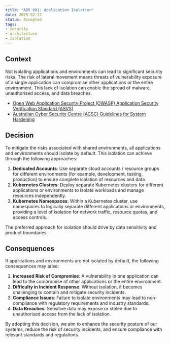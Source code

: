 ```yaml
---
title: "ADR 001: Application Isolation"
date: 2025-02-17
status: Accepted
tags:
- security
- architecture
- isolation
---
```


## Context

Not isolating applications and environments can lead to significant security risks. The risk of lateral movement means threats of vulnerability exposure of a single application can compromise other applications or the entire environment. This lack of isolation can enable the spread of malware, unauthorised access, and data breaches.

- [Open Web Application Security Project (OWASP) Application Security Verification Standard (ASVS)](https://owasp.org/www-project-application-security-verification-standard/)
- [Australian Cyber Security Centre (ACSC) Guidelines for System Hardening](https://www.cyber.gov.au/resources-business-and-government/essential-cyber-security/ism/cyber-security-guidelines/guidelines-system-hardening)

## Decision

To mitigate the risks associated with shared environments, all applications and environments should isolate by default. This isolation can achieve through the following approaches:

1. **Dedicated Accounts**: Use separate cloud accounts / resource groups for different environments (for example, development, testing, production) to ensure complete isolation of resources and data.
2. **Kubernetes Clusters**: Deploy separate Kubernetes clusters for different applications or environments to isolate workloads and manage resources independently.
3. **Kubernetes Namespaces**: Within a Kubernetes cluster, use namespaces to logically separate different applications or environments, providing a level of isolation for network traffic, resource quotas, and access controls.

The preferred approach for isolation should drive by data sensitivity and product boundaries.

## Consequences

If applications and environments are not isolated by default, the following consequences may arise:

1. **Increased Risk of Compromise**: A vulnerability in one application can lead to the compromise of other applications or the entire environment.
2. **Difficulty in Incident Response**: Without isolation, it becomes challenging to contain and mitigate security incidents.
3. **Compliance Issues**: Failure to isolate environments may lead to non-compliance with regulatory requirements and industry standards.
4. **Data Breaches**: Sensitive data may expose or stolen due to unauthorised access from the lack of isolation.

By adopting this decision, we aim to enhance the security posture of our systems, reduce the risk of security incidents, and ensure compliance with relevant standards and regulations.

